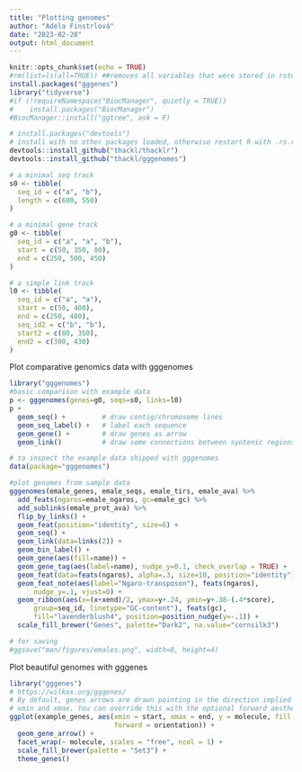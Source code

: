 ```yaml
---
title: "Plotting genomes"
author: "Adéla Finstrlová"
date: "2023-02-28"
output: html_document
---
```


```r
knitr::opts_chunk$set(echo = TRUE)
#rm(list=ls(all=TRUE)) ##removes all variables that were stored in rstudio from older projects
install.packages("gggenes")
library("tidyverse")
#if (!requireNamespace("BiocManager", quietly = TRUE))
#    install.packages("BiocManager")
#BiocManager::install("ggtree", ask = F)

# install.packages("devtools")
# install with no other packages loaded, otherwise restart R with .rs.restartR()
devtools::install_github("thackl/thacklr")
devtools::install_github("thackl/gggenomes")
```

```r
# a minimal seq track
s0 <- tibble(
  seq_id = c("a", "b"),
  length = c(600, 550)
)

# a minimal gene track
g0 <- tibble(
  seq_id = c("a", "a", "b"),
  start = c(50, 350, 80),
  end = c(250, 500, 450)
)

# a simple link track
l0 <- tibble(
  seq_id = c("a", "a"),
  start = c(50, 400),
  end = c(250, 480),
  seq_id2 = c("b", "b"),
  start2 = c(80, 350),
  end2 = c(300, 430)
)
```

Plot comparative genomics data with gggenomes

```r
library("gggenomes")
#basic comparison with example data
p <- gggenomes(genes=g0, seqs=s0, links=l0)
p + 
  geom_seq() +         # draw contig/chromosome lines
  geom_seq_label() +   # label each sequence 
  geom_gene() +        # draw genes as arrow
  geom_link()          # draw some connections between syntenic regions

# to inspect the example data shipped with gggenomes
data(package="gggenomes")

#plot genomes from sample data
gggenomes(emale_genes, emale_seqs, emale_tirs, emale_ava) %>%
  add_feats(ngaros=emale_ngaros, gc=emale_gc) %>%
  add_sublinks(emale_prot_ava) %>%
  flip_by_links() +
  geom_feat(position="identity", size=6) +
  geom_seq() +
  geom_link(data=links(2)) +
  geom_bin_label() +
  geom_gene(aes(fill=name)) +
  geom_gene_tag(aes(label=name), nudge_y=0.1, check_overlap = TRUE) +
  geom_feat(data=feats(ngaros), alpha=.3, size=10, position="identity") +
  geom_feat_note(aes(label="Ngaro-transposon"), feats(ngaros),
      nudge_y=.1, vjust=0) +
  geom_ribbon(aes(x=(x+xend)/2, ymax=y+.24, ymin=y+.38-(.4*score),
      group=seq_id, linetype="GC-content"), feats(gc),
      fill="lavenderblush4", position=position_nudge(y=-.1)) +
  scale_fill_brewer("Genes", palette="Dark2", na.value="cornsilk3")

# for saving
#ggsave("man/figures/emales.png", width=8, height=4)

```

Plot beautiful genomes with gggenes

```r
library("gggenes")
# https://wilkox.org/gggenes/
# By default, genes arrows are drawn pointing in the direction implied by
# xmin and xmax. You can override this with the optional forward aesthetic.
ggplot(example_genes, aes(xmin = start, xmax = end, y = molecule, fill = gene,
                          forward = orientation)) +
  geom_gene_arrow() +
  facet_wrap(~ molecule, scales = "free", ncol = 1) +
  scale_fill_brewer(palette = "Set3") +
  theme_genes()
```
